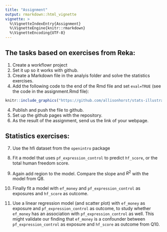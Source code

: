 ```yaml
---
title: "Assignment"
output: rmarkdown::html_vignette
vignette: >
  %\VignetteIndexEntry{Assignment}
  %\VignetteEngine{knitr::rmarkdown}
  %\VignetteEncoding{UTF-8}
---
```



## The tasks based on exercises from Reka:

1. Create a workflowr project
2. Set it up so it works with github. 
3. Create a Markdown file in the analyis folder and solve the statistics exercises. 
4. Add the following code to the end of the Rmd file and set `eval=TRUE` (see the code in the assignment.Rmd file):

```r
knitr::include_graphics("https://github.com/allisonhorst/stats-illustrations/blob/master/rstats-artwork/code_hero.jpg?raw=true", dpi = 100)
```


4. Publish and push the file to github. 
5. Set up the github pages with the repository. 
6. As the result of the assignment, send us the link of your webpage. 


## Statistics exercises: 

7. Use the hfi dataset from the `openintro` package
8. Fit a  model that uses  `pf_expression_control` to predict `hf_score`, or the total human freedom score.
9. Again add region to the model. Compare the slope and $R^2$ with the model from Q8.

10. Finally fit a model with `ef_money` and `pf_expression_control` as exposures and `hf_score` as outcome. 

11. Use a linear regression model (and scatter plot) with  `ef_money` as exposure and `pf_expression_control` as outcome, to study whether `ef_money` has an association with `pf_expression_control` as well. This might validate our finding that `ef_money` is a confounder between  `pf_expression_control` as exposure and 
`hf_score` as outcome from Q10.

